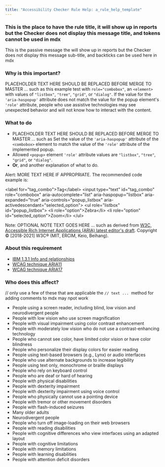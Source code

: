 ---
title: "Accessibility Checker Rule Help: a_rule_help_template"
---
<div className="toolHelp">

<Row>
<Column colLg={16} colMd={8} colSm={4} className="toolHead">

### This is the place to have the rule title, it will show up in reports but the Checker does not display this message title, and tokens cannot be used in mdx

<div id="locLevel"></div>

This is the passive message the will show up in reports but the Checker does not display this message sub-title, and backticks can be used here in mdx

</Column>
</Row>

<Row>
<Column colLg={11} colMd={5} colSm={4} className="toolMain">

### Why is this important?

PLACEHOLDER TEXT HERE SHOULD BE REPLACED BEFORE MERGE TO MASTER ... such as this example test with `role="combobox"`, an `<element>` with values of `"listbox"`, `"tree"`, `"grid"`, or `"dialog"`.
If the value for the `'aria-haspopup'` attribute does not match the value for the popup element's `'role'` 
attribute, people who use assistive technologies may see unexpected behavior and will not know how 
to interact with the content.

<div id="locSnippet"></div>

### What to do

* PLACEHOLDER TEXT HERE SHOULD BE REPLACED BEFORE MERGE TO MASTER ... such as Set the value of the `'aria-haspopup'` attribute of the `<combobox>` element to match the value of the `'role'` attribute of the implemented popup.
* Allowed `<popup>` element `'role'` attribute values are `"listbox"`, `"tree"`, `"grid"`, or `"dialog"`.
* **Or**, and another explanation of what to do.

Alert: MORE TEXT HERE IF APPROPRIATE. The recommended code example is:

<CodeSnippet type="multi" light={true}> &lt;label for="tag_combo"&gt;Tag&lt;/label&gt;
  &lt;input type="text" id="tag_combo"
      role="combobox" aria-autocomplete="list"
      aria-haspopup="listbox" aria-expanded="true"
      aria-controls="popup_listbox" aria-activedescendant="selected_option"&gt;
   &lt;ul role="listbox" id="popup_listbox"&gt;
      &lt;li role="option"&gt;Zebra&lt;/li&gt;
      &lt;li role="option" id="selected_option"&gt;Zoom&lt;/li&gt;
   &lt;/ul&gt;</CodeSnippet>

Note: OPTIONAL NOTE TEXT GOES HERE ... such as derived from [W3C, Accessible Rich Internet Applications (ARIA) latest editor's draft](https://w3c.github.io/aria-practices/#combobox). Copyright © [2018-2021] W3C® (MIT, ERCIM, Keio, Beihang).

</Column>
<Column colLg={5} colMd={3} colSm={4} className="toolLeft">

### About this requirement

* [IBM 1.3.1 Info and relationships](https://www.ibm.com/able/requirements/requirements/#1_3_1)
* [WCAG technique ARIA11](https://www.w3.org/WAI/WCAG21/Techniques/aria/ARIA11)
* [WCAG technique ARIA17](https://www.w3.org/WAI/WCAG21/Techniques/aria/ARIA17)

### Who does this affect?
// only use a few of these that are applicable
the `// text ...`  method for adding comments to mdx may npot work

* People using a screen reader, including blind, low vision and neurodivergent people
* People with low vision who use screen magnification
* People with visual impairment using color contrast enhancement
* People with moderately low vision who do not use a contrast-enhancing technology
* People who cannot see color, have limited color vision or have color blindness
* People who personalize their display colors for easier reading
* People using text-based browsers (e.g., Lynx) or audio interfaces
* People who use alternate backgrounds to increase legibility
* People using text only, monochrome or braille displays
* People who rely on keyboard control
* People who are deaf or hard of hearing
* People with physical disabilities
* People with dexterity impairment
* People with dexterity impairment using voice control
* People who physically cannot use a pointing device
* People with tremor or other movement disorders
* People with flash-induced seizures
* Many older adults
* Neurodivergent people
* People who turn off image-loading on their web browsers
* People with reading disabilities
* People with cognitive differences who view interfaces using an adapted layout
* People with cognitive limitations
* People with memory limitations
* People with learning disabilities
* People with attention deficit disorders
   
</Column>
</Row>
</div>

